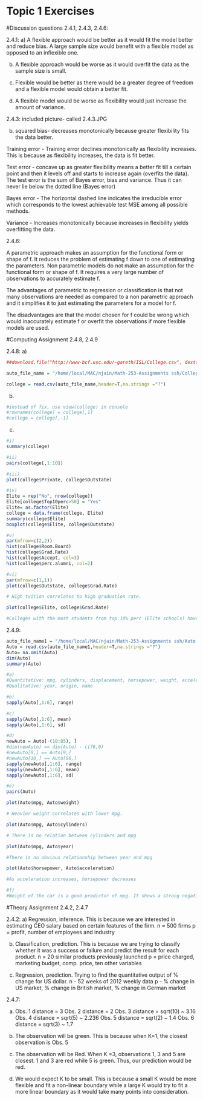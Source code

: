 # Topic 1 Exercises
#Discussion questions
2.4.1, 2.4.3, 2.4.6:

2.4.1:
a) A flexible approach would be better as it would fit the model better and reduce bias. A large sample size would benefit with a flexible model as opposed to an inflexible one. 

b) A flexible approach would be worse as it would overfit the data as the sample size is small. 

c) Flexible would be better as there would be a greater degree of freedom and a flexible model would obtain a better fit. 

d) A flexible model would be worse as flexibility would just increase the amount of variance.

2.4.3:
included picture- called 2.4.3.JPG

b)
squared bias- decreases monotonically because greater flexibility fits the data better. 

Training error - Training error declines monotonically as flexibility increases. This is because as flexibility increases, the data is fit better. 

Test error - concave up as greater flexibility means a better fit till a certain point and then it levels off and starts to increase again (overfits the data). The test error is the sum of Bayes error, bias and variance. Thus it can never lie below the dotted line (Bayes error)

Bayes error - The horizontal dashed line indicates the irreducible error which corresponds to the lowest achievable test MSE among all possible methods. 

Variance - Increases monotonically because increases in flexibility yields overfitting the data. 

2.4.6:

A parametric approach makes an assumption for the functional form or shape of f. It reduces the problem of estimating f down to one of estimating the parameters. Non parametric models do not make an assumption for the functional form or shape of f. It requires a very large number of observations to accurately estimate f. 

The advantages of parametric to regression or classification is that not many observations are needed as compared to a non parametric approach and it simplifies it to just estimating the parameters for a model for f. 

The disadvantages are that the model chosen for f could be wrong which would inaccurately estimate f or overfit the observations if more flexible models are used. 

#Computing Assignment
2.4.8, 2.4.9

2.4.8:
a) 

```r
##download.file("http://www-bcf.usc.edu/~gareth/ISL/College.csv", destfile="College.csv")
```

```r
auto_file_name = "/home/local/MAC/njain/Math-253-Assignments ssh/College.csv"
```

```r
college = read.csv(auto_file_name,header=T,na.strings ="?")
```
b) 

```r
#instead of fix, use view(college) in console 
#rownames(college) = college[,1]
#college = college[,-1]
```

c) 

```r

#i)
summary(college)

#ii)
pairs(college[,1:10])

#iii) 
plot(college$Private, college$Outstate)

#iv) 
Elite = rep("No", nrow(college))
Elite[college$Top10perc>50] = "Yes"
Elite= as.factor(Elite)
college = data.frame(college, Elite)
summary(college$Elite)
boxplot(college$Elite, college$Outstate)

#v)
par(mfrow=c(2,2))
hist(college$Room.Board)
hist(college$Grad.Rate)
hist(college$Accept, col=3)
hist(college$perc.alumni, col=2)

#vi) 
par(mfrow=c(1,1))
plot(college$Outstate, college$Grad.Rate)

# High tuition correlates to high graduation rate.

plot(college$Elite, college$Grad.Rate)

#Colleges with the most students from top 10% perc (Elite schools) have higher graduation rate. Their box plot is also not as spread out as non-elite schools. 

```

2.4.9: 

```r
auto_file_name1 = "/home/local/MAC/njain/Math-253-Assignments ssh/Auto.csv"
Auto = read.csv(auto_file_name1,header=T,na.strings ="?")
Auto= na.omit(Auto)
dim(Auto)
summary(Auto)

#a) 
#Quantitative: mpg, cylinders, displacement, horsepower, weight, acceleration
#Qualitative: year, origin, name

#b)
sapply(Auto[,1:6], range)

#c) 
sapply(Auto[,1:6], mean)
sapply(Auto[,1:6], sd)

#d) 
newAuto = Auto[-(10:85), ]
#dim(newAuto) == dim(Auto) - c(76,0)
#newAuto[9,] == Auto[9,]
#newAuto[10,] == Auto[86,]
sapply(newAuto[,1:6], range)
sapply(newAuto[,1:6], mean)
sapply(newAuto[,1:6], sd)

#e) 
pairs(Auto)

plot(Auto$mpg, Auto$weight)

# Heavier weight correlates with lower mpg.

plot(Auto$mpg, Auto$cylinders)

# There is no relation between cylinders and mpg

plot(Auto$mpg, Auto$year)

#There is no obvious relationship between year and mpg

plot(Auto$horsepower, Auto$acceleration)

#As acceleration increases, horsepower decreases

#f)
#Weight of the car is a good predictor of mpg. It shows a strong negative correlation with mpg. Name, year and cylinder do not have any obvious patterns with mpg and thus would not be good predictors and would overfit the data. 
```
#Theory Assignment 
2.4.2, 2.4.7

2.4.2: 
a) Regression, inference. This is because we are interested in estimating CEO salary based on certain features of the firm. 
n = 500 firms
p = profit, number of employees and industry

b) Classification, prediction. This is because we are trying to classify whether it was a success or failure and predict the result for each product. 
n = 20 similar products previously launched
p = price charged, marketing budget, comp. price, ten other variables

c) Regression, prediction. Trying to find the quantitative output of % change for US dollar. 
n - 52 weeks of 2012 weekly data
p - % change in US market, % change in British market, % change in German market

2.4.7: 

a)
Obs. 1 distance = 3
Obs. 2 distance = 2
Obs. 3 distance = sqrt(10) ~ 3.16
Obs. 4 distance = sqrt(5) ~ 2.236
Obs. 5 distance = sqrt(2) ~ 1.4
Obs. 6 distance = sqrt(3) ~ 1.7 

b) The observation will be green. This is because when K=1, the closest observation is Obs. 5

c) The observation will be Red. When K =3, observations 1, 3 and 5 are closest. 1 and 3 are red while 5 is green. Thus, our prediction would be red. 

d) We would expect K to be small. This is because a small K would be more flexible and fit a non-linear boundary while a large K would try to fit a more linear boundary as it would take many points into consideration. 


